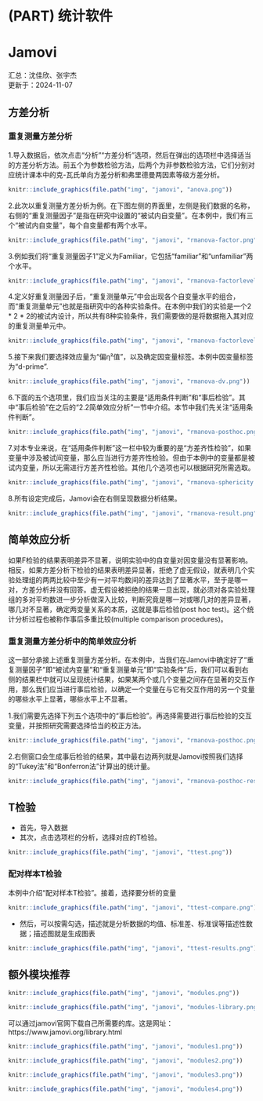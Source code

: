 \mainmatter

# (PART) 统计软件 {-}

# Jamovi {#jamovi}

汇总：沈佳欣、张宇杰   
更新于：2024-11-07

## 方差分析

### 重复测量方差分析
1.导入数据后，依次点击“分析”“方差分析”选项，然后在弹出的选项栏中选择适当的方差分析方法。前五个为参数检验方法，后两个为非参数检验方法，它们分别对应统计课本中的克-瓦氏单向方差分析和弗里德曼两因素等级方差分析。

```r
knitr::include_graphics(file.path("img", "jamovi", "anova.png"))
```
  
2.此次以重复测量方差分析为例。在下图左侧的界面里，左侧是我们数据的名称，右侧的“重复测量因子”是指在研究中设置的“被试内自变量”。在本例中，我们有三个“被试内自变量”，每个自变量都有两个水平。

```r
knitr::include_graphics(file.path("img", "jamovi", "rmanova-factor.png"))
```

3.例如我们将“重复测量因子1”定义为Familiar，它包括“familiar”和“unfamiliar”两个水平。

```r
knitr::include_graphics(file.path("img", "jamovi", "rmanova-factorlevels.png"))
```

4.定义好重复测量因子后，“重复测量单元”中会出现各个自变量水平的组合，而“重复测量单元”也就是指研究中的各种实验条件。在本例中我们的实验是一个2 * 2 * 2的被试内设计，所以共有8种实验条件，我们需要做的是将数据拖入其对应的重复测量单元中。

```r
knitr::include_graphics(file.path("img", "jamovi", "rmanova-factorlevels2.png"))
```

5.接下来我们要选择效应量为“偏η²值”，以及确定因变量标签。本例中因变量标签为“d-prime”.

```r
knitr::include_graphics(file.path("img", "jamovi", "rmanova-dv.png"))
```

6.下面的五个选项里，我们应当关注的主要是“适用条件判断”和“事后检验”。其中“事后检验”在之后的“2.2简单效应分析”一节中介绍。本节中我们先关注“适用条件判断”。

```r
knitr::include_graphics(file.path("img", "jamovi", "rmanova-posthoc.png"))
```

7.对本专业来说，在“适用条件判断”这一栏中较为重要的是“方差齐性检验”，如果变量中涉及被试间变量，那么应当进行方差齐性检验。但由于本例中的变量都是被试内变量，所以无需进行方差齐性检验。其他几个选项也可以根据研究所需选取。

```r
knitr::include_graphics(file.path("img", "jamovi", "rmanova-sphericity.png"))
```
  
8.所有设定完成后，Jamovi会在右侧呈现数据分析结果。

```r
knitr::include_graphics(file.path("img", "jamovi", "rmanova-result.png"))
```

## 简单效应分析

如果F检验的结果表明差异不显著，说明实验中的自变量对因变量没有显著影响。相反，如果方差分析下检验的结果表明差异显著，拒绝了虚无假设，就表明几个实验处理组的两两比较中至少有一对平均数间的差异达到了显著水平，至于是哪一对，方差分析并没有回答。虚无假设被拒绝的结果一旦出现，就必须对各实验处理组的多对平均数进一步分析做深入比较，判断究竟是哪一对或哪几对的差异显著，哪几对不显著，确定两变量关系的本质，这就是事后检验(post hoc test)。这个统计分析过程也被称作事后多重比较(multiple comparison procedures)。

### 重复测量方差分析中的简单效应分析
这一部分承接上述重复测量方差分析。在本例中，当我们在Jamovi中确定好了“重复测量因子”即“被试内变量”和“重复测量单元”即“实验条件”后，我们可以看到右侧的结果栏中就可以呈现统计结果，如果某两个或几个变量之间存在显著的交互作用，那么我们应当进行事后检验，以确定一个变量在与它有交互作用的另一个变量的哪些水平上显著，哪些水平上不显著。

1.我们需要先选择下列五个选项中的“事后检验”。再选择需要进行事后检验的交互变量，并按照研究需要选择恰当的校正方法。

```r
knitr::include_graphics(file.path("img", "jamovi", "rmanova-posthoc.png"))
```

2.右侧窗口会生成事后检验的结果，其中最右边两列就是Jamovi按照我们选择的“Tukey法”和“Bonferron法”计算出的统计量。

```r
knitr::include_graphics(file.path("img", "jamovi", "rmanova-posthoc-results.png"))
```


## T检验

- 首先，导入数据
- 其次，点击选项栏的分析，选择对应的T检验。

```r
knitr::include_graphics(file.path("img", "jamovi", "ttest.png"))
```

### 配对样本T检验
本例中介绍“配对样本T检验”。接着，选择要分析的变量

```r
knitr::include_graphics(file.path("img", "jamovi", "ttest-compare.png"))
```

- 然后，可以按需勾选，描述就是分析数据的均值、标准差、标准误等描述性数据；描述图就是生成图表

```r
knitr::include_graphics(file.path("img", "jamovi", "ttest-results.png"))
```



## 额外模块推荐

```r
knitr::include_graphics(file.path("img", "jamovi", "modules.png"))
```

```r
knitr::include_graphics(file.path("img", "jamovi", "modules-library.png"))
```


可以通过jamovi官网下载自己所需要的库。这是网址：https://www.jamovi.org/library.html

```r
knitr::include_graphics(file.path("img", "jamovi", "modules1.png"))
```

```r
knitr::include_graphics(file.path("img", "jamovi", "modules2.png"))
```

```r
knitr::include_graphics(file.path("img", "jamovi", "modules3.png"))
```

```r
knitr::include_graphics(file.path("img", "jamovi", "modules4.png"))
```

